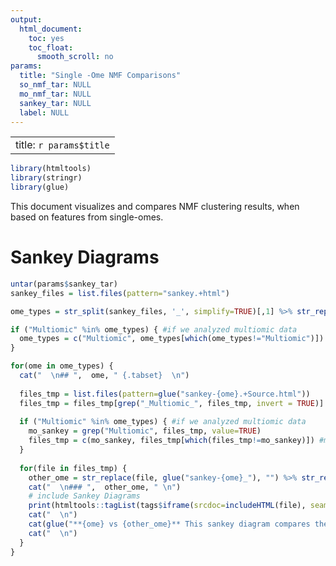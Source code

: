 ```yaml
---
output:
  html_document:
    toc: yes
    toc_float:
      smooth_scroll: no
params:
  title: "Single -Ome NMF Comparisons"
  so_nmf_tar: NULL
  mo_nmf_tar: NULL
  sankey_tar: NULL
  label: NULL
---
```


---
title: `r params$title`
---

```r
library(htmltools)
library(stringr)
library(glue)

```

This document visualizes and compares NMF clustering results, when based on features from single-omes.

# Sankey Diagrams

```r

untar(params$sankey_tar)
sankey_files = list.files(pattern="sankey.+html")

ome_types = str_split(sankey_files, '_', simplify=TRUE)[,1] %>% str_replace(., 'sankey-', "") %>% unique()

if ("Multiomic" %in% ome_types) { #if we analyzed multiomic data
  ome_types = c("Multiomic", ome_types[which(ome_types!="Multiomic")]) #move Multiomics to front of ome_types vector
}

for(ome in ome_types) {
  cat("  \n## ",  ome, " {.tabset}  \n")
  
  files_tmp = list.files(pattern=glue("sankey-{ome}.+Source.html"))
  files_tmp = files_tmp[grep("_Multiomic_", files_tmp, invert = TRUE)] #only plot figures that DON'T have MO-NMF in the center
  
  if ("Multiomic" %in% ome_types) { #if we analyzed multiomic data
    mo_sankey = grep("Multiomic", files_tmp, value=TRUE)
    files_tmp = c(mo_sankey, files_tmp[which(files_tmp!=mo_sankey)]) #move Multiomics sankey file to front of files_tmp vector
  }
  
  for(file in files_tmp) {
    other_ome = str_replace(file, glue("sankey-{ome}_"), "") %>% str_replace(., '-.+html', '')
    cat("  \n### ",  other_ome, " \n")
    # include Sankey Diagrams
    print(htmltools::tagList(tags$iframe(srcdoc=includeHTML(file), seamless="seamless", frameBorder = 0, height="400vh", width="100%")))
    cat("  \n")
    cat(glue("**{ome} vs {other_ome}** This sankey diagram compares the results clustering when using {ome} features, to clustering when using {other_ome} features."))
    cat("  \n")
  }
}

```




